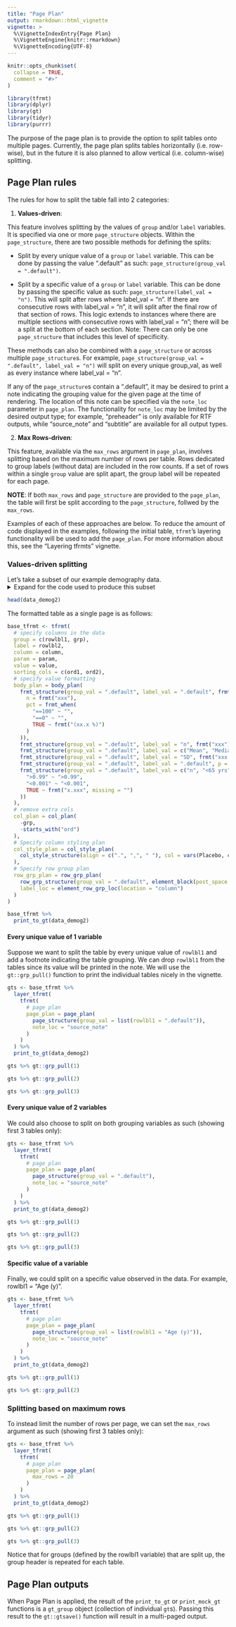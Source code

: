 ```yaml
---
title: "Page Plan"
output: rmarkdown::html_vignette
vignette: >
  %\VignetteIndexEntry{Page Plan}
  %\VignetteEngine{knitr::rmarkdown}
  %\VignetteEncoding{UTF-8}
---
```


```r
knitr::opts_chunk$set(
  collapse = TRUE,
  comment = "#>"
)
```

```r
library(tfrmt)
library(dplyr)
library(gt)
library(tidyr)
library(purrr)
```

The purpose of the page plan is to provide the option to split tables onto multiple pages. Currently, the page plan splits tables horizontally (i.e. row-wise), but in the future it is also planned to allow vertical (i.e. column-wise) splitting. 

## Page Plan rules 

The rules for how to split the table fall into 2 categories:

1) **Values-driven**:

This feature involves splitting by the values of `group` and/or `label` variables. It is specified via one or more `page_structure` objects. Within the `page_structure`, there are two possible methods for defining the splits:

  - Split by every unique value of a `group` or `label` variable. This can be done by passing the value ".default" as such: `page_structure(group_val = ".default")`. 
  
  - Split by a specific value of a `group` or `label` variable. This can be done by passing the specific value as such: `page_structure(label_val = "n")`. This will split after rows where label_val = "n". If there are consecutive rows with label_val = "n", it will split after the final row of that section of rows. This logic extends to instances where there are multiple sections with consecutive rows with label_val = "n"; there will be a split at the bottom of each section. Note: There can only be one `page_structure` that includes this level of specificity.
  
These methods can also be combined with a `page_structure` or across multiple `page_structure`s. For example, `page_structure(group_val = ".default", label_val = "n")` will split on every unique group_val, as well as every instance where label_val = "n". 

If any of the `page_structure`s contain a ".default", it may be desired to print a note indicating the grouping value for the given page at the time of rendering. The location of this note can be specified via the `note_loc` parameter in `page_plan`. The functionality for `note_loc` may be limited by the desired output type; for example, "preheader" is only available for RTF outputs, while "source_note" and "subtitle" are available for all output types. 
  
2) **Max Rows-driven**:

This feature, available via the `max_rows` argument in `page_plan`, involves splitting based on the maximum number of rows per table. Rows dedicated to group labels (without data) are included in the row counts. If a set of rows within a single `group` value are split apart, the group label will be repeated for each page. 

**NOTE**: If both `max_rows` and `page_structure` are provided to the `page_plan`, the table will first be split according to the `page_structure`, follwed by the `max_rows`.


Examples of each of these approaches are below. To reduce the amount of code displayed in the examples, following the initial table, `tfrmt`'s layering functionality will be used to add the `page_plan`.  For more information about this, see the "Layering tfrmts" vignette. 

### Values-driven splitting

Let's take a subset of our example demography data. 
<details>

<summary>Expand for the code used to produce this subset</summary>

```r
data_demog2 <- data_demog %>%
  filter(rowlbl1 %in% unique(rowlbl1)[1:3])
```

</details>

```r
head(data_demog2)
```

The formatted table as a single page is as follows:
```r
base_tfrmt <- tfrmt(
  # specify columns in the data
  group = c(rowlbl1, grp),
  label = rowlbl2,
  column = column,
  param = param,
  value = value,
  sorting_cols = c(ord1, ord2),
  # specify value formatting
  body_plan = body_plan(
    frmt_structure(group_val = ".default", label_val = ".default", frmt_combine("{n} {pct}",
      n = frmt("xxx"),
      pct = frmt_when(
        "==100" ~ "",
        "==0" ~ "",
        TRUE ~ frmt("(xx.x %)")
      )
    )),
    frmt_structure(group_val = ".default", label_val = "n", frmt("xxx")),
    frmt_structure(group_val = ".default", label_val = c("Mean", "Median", "Min", "Max"), frmt("xxx.x")),
    frmt_structure(group_val = ".default", label_val = "SD", frmt("xxx.xx")),
    frmt_structure(group_val = ".default", label_val = ".default", p = frmt("")),
    frmt_structure(group_val = ".default", label_val = c("n", "<65 yrs", "<12 months", "<25"), p = frmt_when(
      ">0.99" ~ ">0.99",
      "<0.001" ~ "<0.001",
      TRUE ~ frmt("x.xxx", missing = "")
    ))
  ),
  # remove extra cols
  col_plan = col_plan(
    -grp,
    -starts_with("ord")
  ),
  # Specify column styling plan
  col_style_plan = col_style_plan(
    col_style_structure(align = c(".", ",", " "), col = vars(Placebo, contains("Dose"), "Total", "p-value"))
  ),
  # Specify row group plan
  row_grp_plan = row_grp_plan(
    row_grp_structure(group_val = ".default", element_block(post_space = " ")),
    label_loc = element_row_grp_loc(location = "column")
  )
)

base_tfrmt %>%
  print_to_gt(data_demog2)
```

#### Every unique value of 1 variable

Suppose we want to split the table by every unique value of `rowlbl1` and add a footnote indicating the table grouping. We can drop `rowlbl1` from the tables since its value will be printed in the note. We will use the `gt::grp_pull()` function to print the individual tables nicely in the vignette. 
```r
gts <- base_tfrmt %>%
  layer_tfrmt(
    tfrmt(
      # page plan
      page_plan = page_plan(
        page_structure(group_val = list(rowlbl1 = ".default")),
        note_loc = "source_note"
      )
    )
  ) %>%
  print_to_gt(data_demog2)
```

```r
gts %>% gt::grp_pull(1)
```
```r
gts %>% gt::grp_pull(2)
```
```r
gts %>% gt::grp_pull(3)
```

#### Every unique value of 2 variables

We could also choose to split on both grouping variables as such (showing first 3 tables only):
```r
gts <- base_tfrmt %>%
  layer_tfrmt(
    tfrmt(
      # page plan
      page_plan = page_plan(
        page_structure(group_val = ".default"),
        note_loc = "source_note"
      )
    )
  ) %>%
  print_to_gt(data_demog2)
```


```r
gts %>% gt::grp_pull(1)
```
```r
gts %>% gt::grp_pull(2)
```
```r
gts %>% gt::grp_pull(3)
```

#### Specific value of a variable

Finally, we could split on a specific value observed in the data. For example, rowlbl1 = "Age (y)".
```r
gts <- base_tfrmt %>%
  layer_tfrmt(
    tfrmt(
      # page plan
      page_plan = page_plan(
        page_structure(group_val = list(rowlbl1 = "Age (y)")),
        note_loc = "source_note"
      )
    )
  ) %>%
  print_to_gt(data_demog2)
```


```r
gts %>% gt::grp_pull(1)
```
```r
gts %>% gt::grp_pull(2)
``` 

### Splitting based on maximum rows

To instead limit the number of rows per page, we can set the `max_rows` argument as such (showing first 3 tables only):

```r
gts <- base_tfrmt %>%
  layer_tfrmt(
    tfrmt(
      # page plan
      page_plan = page_plan(
        max_rows = 20
      )
    )
  ) %>%
  print_to_gt(data_demog2)
```

```r
gts %>% gt::grp_pull(1)
```
```r
gts %>% gt::grp_pull(2)
```  
```r
gts %>% gt::grp_pull(3)
``` 


Notice that for groups (defined by the rowlbl1 variable) that are split up, the group header is repeated for each table. 

## Page Plan outputs

When Page Plan is applied, the result of the `print_to_gt` or `print_mock_gt` functions is a `gt_group` object (collection of individual `gt`s). Passing this result to the `gt::gtsave()` function will result in a multi-paged output.
